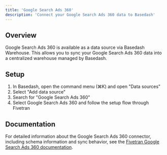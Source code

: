 ```yaml
---
title: 'Google Search Ads 360'
description: 'Connect your Google Search Ads 360 data to Basedash'
---
```


## Overview

Google Search Ads 360 is available as a data source via Basedash Warehouse. This allows you to sync your Google Search Ads 360 data into a centralized warehouse managed by Basedash.

## Setup

1. In Basedash, open the command menu (⌘K) and open "Data sources"
2. Select "Add data source"
3. Search for "Google Search Ads 360"
4. Select Google Search Ads 360 and follow the setup flow through Fivetran

## Documentation

For detailed information about the Google Search Ads 360 connector, including schema information and sync behavior, see the [Fivetran Google Search Ads 360 documentation](https://fivetran.com/docs/connectors/applications/google-search-ads-360).
